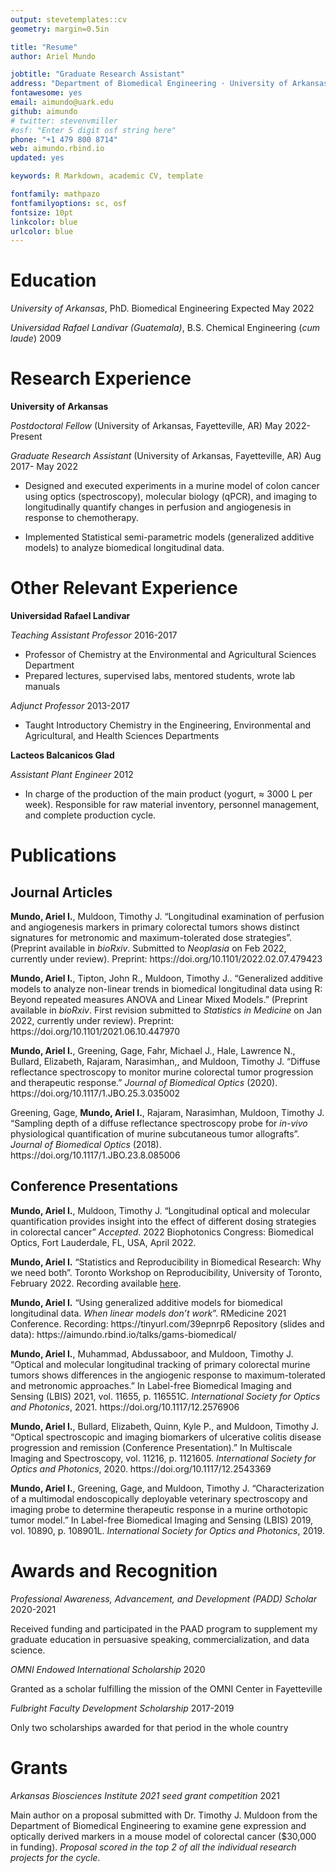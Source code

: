 ```yaml
---
output: stevetemplates::cv
geometry: margin=0.5in

title: "Resume"
author: Ariel Mundo

jobtitle: "Graduate Research Assistant"
address: "Department of Biomedical Engineering · University of Arkansas · Fayetteville, AR"
fontawesome: yes
email: aimundo@uark.edu
github: aimundo
# twitter: stevenvmiller
#osf: "Enter 5 digit osf string here"
phone: "+1 479 800 8714"
web: aimundo.rbind.io
updated: yes

keywords: R Markdown, academic CV, template

fontfamily: mathpazo
fontfamilyoptions: sc, osf
fontsize: 10pt
linkcolor: blue
urlcolor: blue
---
```


# Education

*University of Arkansas*, PhD. Biomedical Engineering \hfill Expected May 2022

*Universidad Rafael Landivar (Guatemala)*, B.S. Chemical Engineering (_cum laude_) \hfill 2009


# Research Experience

**University of Arkansas**

_Postdoctoral Fellow_ (University of Arkansas, Fayetteville, AR) \hfill May 2022-Present

_Graduate Research Assistant_ (University of Arkansas, Fayetteville, AR) \hfill Aug 2017- May 2022

- Designed and executed experiments in a murine model of colon cancer using optics (spectroscopy), molecular biology (qPCR), and imaging to longitudinally quantify changes in perfusion and angiogenesis in response to chemotherapy.

- Implemented Statistical semi-parametric models (generalized additive models) to analyze biomedical longitudinal data.

# Other Relevant Experience

**Universidad Rafael Landivar**

_Teaching Assistant Professor_  \hfill 2016-2017

- Professor of Chemistry at the Environmental and Agricultural Sciences Department
- Prepared lectures, supervised labs, mentored students, wrote lab manuals

_Adjunct Professor_ \hfill 2013-2017

- Taught Introductory Chemistry in the Engineering, Environmental and Agricultural, and Health Sciences Departments

**Lacteos Balcanicos Glad**

_Assistant Plant Engineer_ \hfill 2012

- In charge of the production of the main product (yogurt, $\approx$ 3000 L per week). Responsible for raw material inventory, personnel management, and complete production cycle.

# Publications
## Journal Articles

**Mundo, Ariel I.**, Muldoon, Timothy J. "Longitudinal examination of perfusion and angiogenesis markers in primary colorectal tumors shows distinct signatures for metronomic and maximum-tolerated dose strategies". 
(Preprint available in _bioRxiv_. Submitted to _Neoplasia_ on Feb 2022, currently  under review). Preprint: https://doi.org/10.1101/2022.02.07.479423   

**Mundo, Ariel I.**, Tipton, John R., Muldoon, Timothy J.. "Generalized additive models to analyze non-linear trends in biomedical longitudinal data using R: Beyond repeated measures ANOVA and Linear Mixed Models." (Preprint available in _bioRxiv_. First revision submitted to _Statistics in Medicine_ on Jan 2022, currently under review). Preprint: https://doi.org/10.1101/2021.06.10.447970

**Mundo, Ariel I.**, Greening, Gage, Fahr, Michael J., Hale, Lawrence N., Bullard, Elizabeth, Rajaram, Narasimhan,, and Muldoon, Timothy J. "Diffuse reflectance spectroscopy to monitor murine colorectal tumor progression and therapeutic response." _Journal of Biomedical Optics_ (2020). https://doi.org/10.1117/1.JBO.25.3.035002

Greening, Gage, **Mundo, Ariel I.**, Rajaram, Narasimhan, Muldoon, Timothy J. "Sampling depth of a diffuse reflectance spectroscopy probe for _in-vivo_ physiological quantification of murine subcutaneous tumor allografts". _Journal of Biomedical Optics_ (2018). https://doi.org/10.1117/1.JBO.23.8.085006


## Conference Presentations

**Mundo, Ariel I.**, Muldoon, Timothy J. "Longitudinal optical and molecular quantification provides insight into the effect of different dosing strategies in colorectal cancer" _Accepted_. 2022 Biophotonics Congress: Biomedical Optics, Fort Lauderdale, FL, USA, April 2022.

**Mundo, Ariel I.** "Statistics and Reproducibility in Biomedical Research: Why we need both". Toronto Workshop on Reproducibility, University of Toronto, February 2022. Recording available [here](https://www.youtube.com/watch?v=Fvkp20X5xwA).

**Mundo, Ariel I.** "Using generalized additive models for biomedical longitudinal data. _When linear models don't work_". RMedicine 2021 Conference. Recording: https://tinyurl.com/39epnrp6 Repository (slides and data): https://aimundo.rbind.io/talks/gams-biomedical/

**Mundo, Ariel I.**, Muhammad, Abdussaboor, and Muldoon, Timothy J. "Optical and molecular longitudinal tracking of primary colorectal murine tumors shows differences in the angiogenic response to maximum-tolerated and metronomic approaches." In Label-free Biomedical Imaging and Sensing (LBIS) 2021, vol. 11655, p. 116551C. _International Society for Optics and Photonics_, 2021. https://doi.org/10.1117/12.2576906

**Mundo, Ariel I.**, Bullard, Elizabeth, Quinn, Kyle P., and Muldoon, Timothy J. "Optical spectroscopic and imaging biomarkers of ulcerative colitis disease progression and remission (Conference Presentation)." In Multiscale Imaging and Spectroscopy, vol. 11216, p. 1121605. _International Society for Optics and Photonics_, 2020. https://doi.org/10.1117/12.2543369

**Mundo, Ariel I.**, Greening, Gage, and Muldoon, Timothy J. "Characterization of a multimodal endoscopically deployable veterinary spectroscopy and imaging probe to determine therapeutic response in a murine orthotopic tumor model." In Label-free Biomedical Imaging and Sensing (LBIS) 2019, vol. 10890, p. 108901L. _International Society for Optics and Photonics_, 2019.


# Awards and Recognition

_Professional Awareness, Advancement, and Development (PADD) Scholar_ \hfill 2020-2021
 
 Received funding and participated in the PAAD program to supplement my graduate education in persuasive speaking, commercialization, and data science.
 
 _OMNI Endowed International Scholarship_ \hfill 2020

Granted as a scholar fulfilling the mission of the OMNI Center in Fayetteville

_Fulbright Faculty Development Scholarship_ \hfill 2017-2019

Only two scholarships awarded for that period in the whole country

# Grants

_Arkansas Biosciences Institute 2021 seed grant competition _ \hfill 2021

Main author on a proposal submitted with Dr. Timothy J. Muldoon from the Department of Biomedical Engineering to examine gene expression and optically derived markers in a mouse model of colorectal cancer ($30,000 in funding). _Proposal scored in the top 2 of all the individual research projects for the cycle_.
